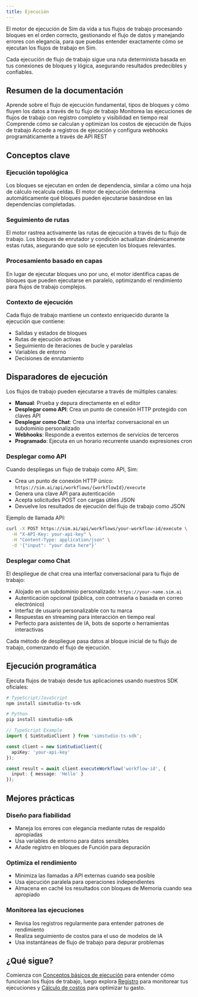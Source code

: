 ```yaml
---
title: Ejecución
---
```



El motor de ejecución de Sim da vida a tus flujos de trabajo procesando bloques en el orden correcto, gestionando el flujo de datos y manejando errores con elegancia, para que puedas entender exactamente cómo se ejecutan los flujos de trabajo en Sim.

<Callout type="info">
  Cada ejecución de flujo de trabajo sigue una ruta determinista basada en tus conexiones de bloques y lógica, asegurando resultados predecibles y confiables.
</Callout>

## Resumen de la documentación

<Cards>
  <Card title="Fundamentos de ejecución" href="/execution/basics">
    Aprende sobre el flujo de ejecución fundamental, tipos de bloques y cómo fluyen los datos a través de tu
    flujo de trabajo
  </Card>

  <Card title="Registro" href="/execution/logging">
    Monitorea las ejecuciones de flujos de trabajo con registro completo y visibilidad en tiempo real
  </Card>
  
  <Card title="Cálculo de costos" href="/execution/costs">
    Comprende cómo se calculan y optimizan los costos de ejecución de flujos de trabajo
  </Card>
  
  <Card title="API externa" href="/execution/api">
    Accede a registros de ejecución y configura webhooks programáticamente a través de API REST
  </Card>
</Cards>

## Conceptos clave

### Ejecución topológica
Los bloques se ejecutan en orden de dependencia, similar a cómo una hoja de cálculo recalcula celdas. El motor de ejecución determina automáticamente qué bloques pueden ejecutarse basándose en las dependencias completadas.

### Seguimiento de rutas
El motor rastrea activamente las rutas de ejecución a través de tu flujo de trabajo. Los bloques de enrutador y condición actualizan dinámicamente estas rutas, asegurando que solo se ejecuten los bloques relevantes.

### Procesamiento basado en capas
En lugar de ejecutar bloques uno por uno, el motor identifica capas de bloques que pueden ejecutarse en paralelo, optimizando el rendimiento para flujos de trabajo complejos.

### Contexto de ejecución
Cada flujo de trabajo mantiene un contexto enriquecido durante la ejecución que contiene:
- Salidas y estados de bloques
- Rutas de ejecución activas
- Seguimiento de iteraciones de bucle y paralelas
- Variables de entorno
- Decisiones de enrutamiento

## Disparadores de ejecución

Los flujos de trabajo pueden ejecutarse a través de múltiples canales:

- **Manual**: Prueba y depura directamente en el editor
- **Desplegar como API**: Crea un punto de conexión HTTP protegido con claves API
- **Desplegar como Chat**: Crea una interfaz conversacional en un subdominio personalizado
- **Webhooks**: Responde a eventos externos de servicios de terceros
- **Programado**: Ejecuta en un horario recurrente usando expresiones cron

### Desplegar como API

Cuando despliegas un flujo de trabajo como API, Sim:
- Crea un punto de conexión HTTP único: `https://sim.ai/api/workflows/{workflowId}/execute`
- Genera una clave API para autenticación
- Acepta solicitudes POST con cargas útiles JSON
- Devuelve los resultados de ejecución del flujo de trabajo como JSON

Ejemplo de llamada API:

```bash
curl -X POST https://sim.ai/api/workflows/your-workflow-id/execute \
  -H "X-API-Key: your-api-key" \
  -H "Content-Type: application/json" \
  -d '{"input": "your data here"}'
```

### Desplegar como Chat

El despliegue de chat crea una interfaz conversacional para tu flujo de trabajo:
- Alojado en un subdominio personalizado: `https://your-name.sim.ai`
- Autenticación opcional (pública, con contraseña o basada en correo electrónico)
- Interfaz de usuario personalizable con tu marca
- Respuestas en streaming para interacción en tiempo real
- Perfecto para asistentes de IA, bots de soporte o herramientas interactivas

Cada método de despliegue pasa datos al bloque inicial de tu flujo de trabajo, comenzando el flujo de ejecución.

## Ejecución programática

Ejecuta flujos de trabajo desde tus aplicaciones usando nuestros SDK oficiales:

```bash
# TypeScript/JavaScript
npm install simstudio-ts-sdk

# Python
pip install simstudio-sdk
```

```typescript
// TypeScript Example
import { SimStudioClient } from 'simstudio-ts-sdk';

const client = new SimStudioClient({ 
  apiKey: 'your-api-key' 
});

const result = await client.executeWorkflow('workflow-id', {
  input: { message: 'Hello' }
});
```

## Mejores prácticas

### Diseño para fiabilidad
- Maneja los errores con elegancia mediante rutas de respaldo apropiadas
- Usa variables de entorno para datos sensibles
- Añade registro en bloques de Función para depuración

### Optimiza el rendimiento
- Minimiza las llamadas a API externas cuando sea posible
- Usa ejecución paralela para operaciones independientes
- Almacena en caché los resultados con bloques de Memoria cuando sea apropiado

### Monitorea las ejecuciones
- Revisa los registros regularmente para entender patrones de rendimiento
- Realiza seguimiento de costos para el uso de modelos de IA
- Usa instantáneas de flujo de trabajo para depurar problemas

## ¿Qué sigue?

Comienza con [Conceptos básicos de ejecución](/execution/basics) para entender cómo funcionan los flujos de trabajo, luego explora [Registro](/execution/logging) para monitorear tus ejecuciones y [Cálculo de costos](/execution/costs) para optimizar tu gasto.

